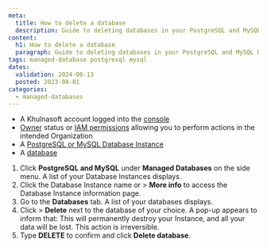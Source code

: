 ```yaml
---
meta:
  title: How to delete a database
  description: Guide to deleting databases in your PostgreSQL and MySQL Database Instances.
content:
  h1: How to delete a database
  paragraph: Guide to deleting databases in your PostgreSQL and MySQL Database Instances.
tags: managed-database postgresql mysql
dates:
  validation: 2024-08-13
  posted: 2023-08-01
categories:
  - managed-databases
---
```


<Macro id="requirements" />

- A Khulnasoft account logged into the [console](https://console.khulnasoft.com)
- [Owner](/identity-and-access-management/iam/concepts/#owner) status or [IAM permissions](/identity-and-access-management/iam/concepts/#permission) allowing you to perform actions in the intended Organization
- A [PostgreSQL or MySQL Database Instance](/managed-databases/postgresql-and-mysql/quickstart/)
- A [database](/managed-databases/postgresql-and-mysql/how-to/add-a-database/)

1. Click **PostgreSQL and MySQL** under **Managed Databases** on the side menu. A list of your Database Instances displays.
2. Click the Database Instance name or <Icon name="more" /> > **More info** to access the Database Instance information page.
3. Go to the **Databases** tab. A list of your databases displays.
4. Click <Icon name="more" /> > **Delete** next to the database of your choice. A pop-up appears to inform that:
    <Message type="important">
      This will permanently destroy your Instance, and all your data will be lost. This action is irreversible.
    </Message>
5. Type **DELETE** to confirm and click **Delete database**.
